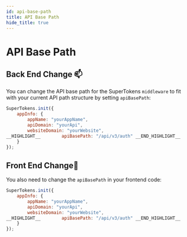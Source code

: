 ```yaml
---
id: api-base-path
title: API Base Path
hide_title: true
---
```


# API Base Path

## Back End Change 📫

You can change the API base path for the SuperTokens `middleware` to fit with your current API path structure by setting `apiBasePath`:

<!--DOCUSAURUS_CODE_TABS-->

```js
SuperTokens.init({
    appInfo: {
        appName: "yourAppName",
        apiDomain: "yourApi",
        websiteDomain: "yourWebsite",
__HIGHLIGHT__        apiBasePath: "/api/v3/auth" __END_HIGHLIGHT__
    }
});
```
<!--END_DOCUSAURUS_CODE_TABS-->

## Front End Change🚪

You also need to change the `apiBasePath` in your frontend code:

<!--DOCUSAURUS_CODE_TABS-->

```js
SuperTokens.init({
    appInfo: {
        appName: "yourAppName",
        apiDomain: "yourApi",
        websiteDomain: "yourWebsite",
__HIGHLIGHT__        apiBasePath: "/api/v3/auth" __END_HIGHLIGHT__
    }
});
```
<!--END_DOCUSAURUS_CODE_TABS-->



